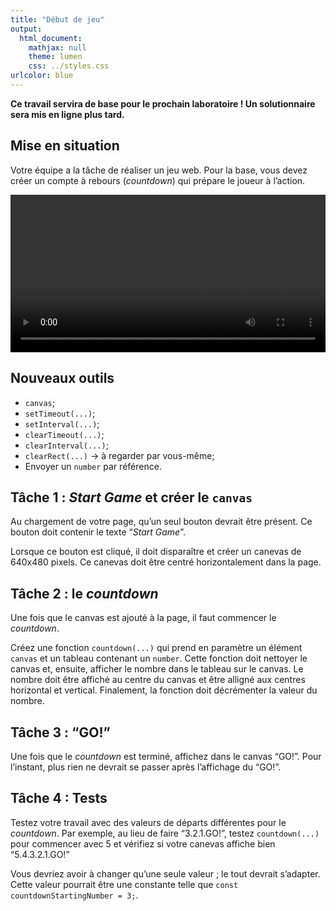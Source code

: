 ```yaml
---
title: "Début de jeu"
output:
  html_document:
    mathjax: null
    theme: lumen
    css: ../styles.css
urlcolor: blue
---
```


**Ce travail servira de base pour le prochain laboratoire ! Un solutionnaire sera mis en ligne plus tard.**

## Mise en situation
Votre équipe a la tâche de réaliser un jeu web. Pour la base, vous devez créer un compte à rebours (_countdown_) qui prépare le joueur à l'action.

<video controls width="100%">
  <source src="3.mp4" type="video/mp4">
</video>

## Nouveaux outils

* `canvas`;
* `setTimeout(...)`;
* `setInterval(...)`;
* `clearTimeout(...)`;
* `clearInterval(...)`;
* `clearRect(...)` → à regarder par vous-même;
* Envoyer un `number` par référence.

## Tâche 1 : _Start Game_ et créer le `canvas`
Au chargement de votre page, qu'un seul bouton devrait être présent. Ce bouton doit contenir le texte "_Start Game_".

Lorsque ce bouton est cliqué, il doit disparaître et créer un canevas de 640x480 pixels. Ce canevas doit être centré horizontalement dans la page.

## Tâche 2 : le _countdown_
Une fois que le canvas est ajouté à la page, il faut commencer le _countdown_.

Créez une fonction `countdown(...)` qui prend en paramètre un élément `canvas` et un tableau contenant un `number`. Cette fonction doit nettoyer le canvas et, ensuite, afficher le nombre dans le tableau sur le canvas. Le nombre doit être affiché au centre du canvas et être alligné aux centres horizontal et vertical. Finalement, la fonction doit décrémenter la valeur du nombre.

## Tâche 3 : "GO!"
Une fois que le _countdown_ est terminé, affichez dans le canvas "GO!". Pour l'instant, plus rien ne devrait se passer après l'affichage du "GO!".

## Tâche 4 : Tests
Testez votre travail avec des valeurs de départs différentes pour le _countdown_. Par exemple, au lieu de faire "3.2.1.GO!", testez `countdown(...)` pour commencer avec 5 et vérifiez si votre canevas affiche bien "5.4.3.2.1.GO!"

Vous devriez avoir à changer qu'une seule valeur ; le tout devrait s'adapter. Cette valeur pourrait être une constante telle que `const countdownStartingNumber = 3;`.
